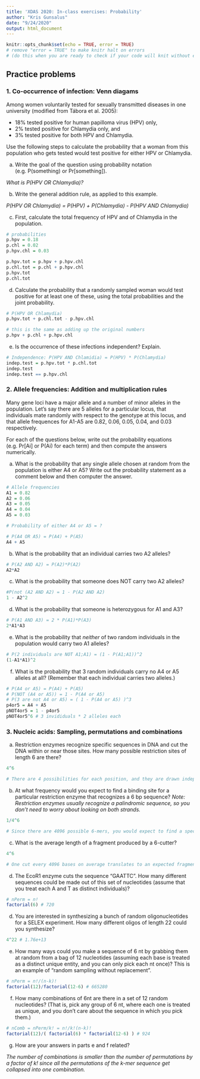 ```yaml
---
title: 'XDAS 2020: In-class exercises: Probability'
author: "Kris Gunsalus"
date: "9/24/2020"
output: html_document
---
```


```r
knitr::opts_chunk$set(echo = TRUE, error = TRUE)
# remove "error = TRUE" to make knitr halt on errors
# (do this when you are ready to check if your code will knit without errors)
```

## Practice problems

### 1. Co-occurrence of infection: Venn diagams

Among women voluntarily tested for sexually transmitted diseases in one university (modified from Tábora et al. 2005):

+ 18% tested positive for human papilloma virus (HPV) only,
+ 2% tested positive for Chlamydia only, and
+ 3% tested positive for both HPV and Chlamydia. 

Use the following steps to calculate the probability that a woman from this population who gets tested would test positive for either HPV or Chlamydia.

a. Write the goal of the question using probability notation (e.g. P(something) or Pr[something]). 

<!-- Your answer here -->
*What is P(HPV OR Chlamydia)?*

b. Write the general addition rule, as applied to this example.

<!-- Your answer here -->
*P(HPV OR Chlamydia) = P(HPV) + P(Chlamydia) - P(HPV AND Chlamydia)*

c. First, calculate the total frequency of HPV and of Chlamydia in the population.
```r
# probabilities
p.hpv = 0.18
p.chl = 0.02
p.hpv.chl = 0.03

p.hpv.tot = p.hpv + p.hpv.chl
p.chl.tot = p.chl + p.hpv.chl
p.hpv.tot
p.chl.tot
```

d. Calculate the probability that a randomly sampled woman would test positive for at least one of these, using the total probabilities and the joint probability.

```r

# P(HPV OR Chlamydia)
p.hpv.tot + p.chl.tot - p.hpv.chl

# this is the same as adding up the original numbers
p.hpv + p.chl + p.hpv.chl
```

e. Is the occurrence of these infections independent? Explain.
```r
# Independence: P(HPV AND Chlamidia) = P(HPV) * P(Chlamydia)
indep.test = p.hpv.tot * p.chl.tot
indep.test
indep.test == p.hpv.chl
```


### 2. Allele frequencies: Addition and multiplication rules

Many gene loci have a major allele and a number of minor alleles in the population. Let's say there are 5 alleles for a particular locus, that individuals mate randomly with respect to the genotype at this locus, and that allele frequences for A1-A5 are 0.82, 0.06, 0.05, 0.04, and 0.03 respectively.

For each of the questions below, write out the probability equations (e.g. Pr[Ai] or P(Ai) for each term) and then compute the answers numerically.

a. What is the probability that any single allele chosen at random from the population is either A4 or A5? Write out the probability statement as a comment below and then computer the answer.
```r
# Allele frequencies
A1 = 0.82
A2 = 0.06
A3 = 0.05
A4 = 0.04
A5 = 0.03

# Probability of either A4 or A5 = ?

# P(A4 OR A5) = P(A4) + P(A5)
A4 + A5
```

b. What is the probability that an individual carries two A2 alleles?
```r
# P(A2 AND A2) = P(A2)*P(A2)
A2*A2
```

c. What is the probability that someone does NOT carry two A2 alleles?
```r
#P(not (A2 AND A2) = 1 - P(A2 AND A2)
1 - A2^2
```

d. What is the probability that someone is heterozygous for A1 and A3?
```r
# P(A1 AND A3) = 2 * P(A1)*P(A3)
2*A1*A3
```

e. What is the probability that *neither* of two random individuals in the population would carry two A1 alleles?
```r
# P(2 individuals are NOT A1;A1) = (1 - P(A1;A1))^2
(1-A1*A1)^2
```

f. What is the probability that 3 random individuals carry no A4 or A5 alleles at all? (Remember that each individual carries two alleles.) 
```r
# P(A4 or A5) = P(A4) + P(A5)
# P(NOT (A4 or A5)) = 1 - P(A4 or A5)
# P(3 are not A4 or A5) = ( 1 - P(A4 or A5) )^3
p4or5 = A4 + A5
pNOT4or5 = 1 - p4or5
pNOT4or5^6 # 3 invididuals * 2 alleles each
```

### 3. Nucleic acids: Sampling, permutations and combinations

a. Restriction enzymes recognize specific sequences in DNA and cut the DNA within or near those sites. How many possible restriction sites of length 6 are there?
```r
4^6

# There are 4 possibilities for each position, and they are drawn independently, so there are 4*4*4*4*4*4 = 4^6 possibilities.
```

b. At what frequency would you expect to find a binding site for a particular restriction enzyme that recognizes a 6 bp sequence? _Note: Restriction enzymes usually recognize a palindromic sequence, so you don't need to worry about looking on both strands._
```r
1/4^6

# Since there are 4096 possible 6-mers, you would expect to find a specific one around 1/4096th of the time. This is 2.4 sites per 10,000 bases, or one site every 4096 bases.
```

c. What is the average length of a fragment produced by a 6-cutter?
```r
4^6

# One cut every 4096 bases on average translates to an expected fragment size of 4096.
```

d. The EcoR1 enzyme cuts the sequence "GAATTC". How many different sequences could be made out of this set of nucleotides (assume that you treat each A and T as distinct individuals)?
```r
# nPerm = n!
factorial(6) # 720
```

d. You are interested in synthesizing a bunch of random oligonucleotides for a SELEX experiment. How many different oligos of length 22 could you synthesize?
```r
4^22 # 1.76e+13
```


e. How many ways could you make a sequence of 6 nt by grabbing them at random from a bag of 12 nucleotides (assuming each base is treated as a distinct unique entity, and you can only pick each nt once)? This is an example of "random sampling without replacement".
```r
# nPerm = n!/(n-k)!
factorial(12)/factorial(12-6) # 665280
```

f. How many combinations of 6nt are there in a set of 12 random nucleotides? (That is, pick any group of 6 nt, where each one is treated as unique, and you don't care about the sequence in which you pick them.)
```r
# nComb = nPerm/k! = n!/k!(n-k)!
factorial(12)/( factorial(6) * factorial(12-6) ) # 924
```

g. How are your answers in parts e and f related?

<!-- Your answer here -->
*The number of combinations is smaller than the number of permutations by a factor of k! since all the permutations of the k-mer sequence get collapsed into one combination.*
